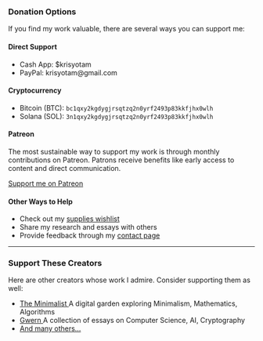 
<div className="prose prose-sm dark:prose-invert max-w-none">

### Donation Options

If you find my work valuable, there are several ways you can support me:

<div className="space-y-8 mt-6">
  <section>
    <h4 className="text-base font-medium mb-2">Direct Support</h4>
    <ul className="list-disc pl-5 space-y-1 text-sm">
      <li><span className="font-medium">Cash App:</span> $krisyotam</li>
      <li><span className="font-medium">PayPal:</span> krisyotam@gmail.com</li>
    </ul>
  </section>

  <section>
    <h4 className="text-base font-medium mb-2">Cryptocurrency</h4>
    <ul className="list-disc pl-5 space-y-1 text-sm">
      <li><span className="font-medium">Bitcoin (BTC):</span> <code className="text-xs bg-muted px-1 py-0.5 rounded">bc1qxy2kgdygjrsqtzq2n0yrf2493p83kkfjhx0wlh</code></li>
      <li><span className="font-medium">Solana (SOL):</span> <code className="text-xs bg-muted px-1 py-0.5 rounded">3n1qxy2kgdygjrsqtzq2n0yrf2493p83kkfjhx0wlh</code></li>
    </ul>
  </section>

  <section>
    <h4 className="text-base font-medium mb-2">Patreon</h4>
    <p className="text-sm">
      The most sustainable way to support my work is through monthly contributions on Patreon. 
      Patrons receive benefits like early access to content and direct communication.
    </p>
    <p className="mt-2">
      <a href="https://www.patreon.com/krisyotam" className="text-sm underline hover:text-foreground transition-colors">
        Support me on Patreon
      </a>
    </p>
  </section>

  <section>
    <h4 className="text-base font-medium mb-2">Other Ways to Help</h4>
    <ul className="list-disc pl-5 space-y-1 text-sm">
      <li>Check out my <a href="/wishlist" className="underline hover:text-foreground transition-colors">supplies wishlist</a></li>
      <li>Share my research and essays with others</li>
      <li>Provide feedback through my <a href="/contact" className="underline hover:text-foreground transition-colors">contact page</a></li>
    </ul>
  </section>
</div>

<hr className="my-8 border-border" />

### Support These Creators

<p className="text-sm mt-3 mb-4">
  Here are other creators whose work I admire. Consider supporting them as well:
</p>

<ul className="list-disc pl-5 space-y-2 text-sm">
  <li>
    <a href="https://www.theminimalists.com/" className="underline hover:text-foreground transition-colors font-medium">
      The Minimalist
    </a>
    <span className="block text-muted-foreground text-xs mt-0.5">
      A digital garden exploring Minimalism, Mathematics, Algorithms
    </span>
  </li>
  <li>
    <a href="https://gwern.net" className="underline hover:text-foreground transition-colors font-medium">
      Gwern
    </a>
    <span className="block text-muted-foreground text-xs mt-0.5">
      A collection of essays on Computer Science, AI, Cryptography
    </span>
  </li>
  <li>
    <a href="/links" className="underline hover:text-foreground transition-colors">
      And many others...
    </a>
  </li>
</ul>

</div> 